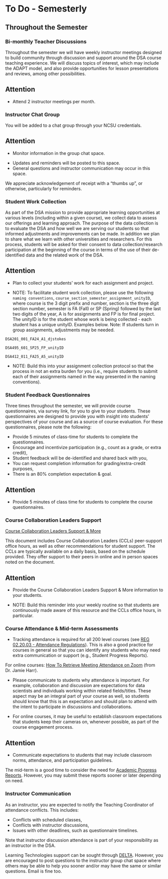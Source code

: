 # To Do - Semesterly

## Throughout the Semester

### Bi-monthly Teacher Discussions

Throughout the semester we will have weekly instructor meetings designed to build community through discussion and support around the DSA course teaching experience. We will discuss topics of interest, which may include the ADAPT model, and also provide opportunities for lesson presentations and reviews, among other possibilities. 

:::{.callout-note appearance="simple"}
## [Attention]{.NCSUred}
 - [Attend 2 instructor meetings per month.]{.NCSUred}
:::


### Instructor Chat Group

You will be added to a chat group through your NCSU credentials. 

:::{.callout-note appearance="simple"}
## [Attention]{.NCSUred}
 - [Monitor information in the group chat space.]{.NCSUred}
:::
 
 - Updates and reminders will be posted to this space.
 - General questions and instructor communication may occur in this space.

We appreciate acknowledgement of receipt with a "thumbs up", or otherwise, particularly for reminders.
 
### Student Work Collection

As part of the DSA mission to provide appropriate learning opportunities at various levels (including within a given course), we collect data to assess our offerings and learning approach. The purpose of the data collection is to evaluate the DSA and how well we are serving our students so that informed adjustments and improvements can be made. In addition we plan to share what we learn with other universities and researchers. For this process, students will be asked for their consent to data collection/research participation at the beginning of the course in terms of the use of their de-identified data and the related work of the DSA.

:::{.callout-note appearance="simple"}
## [Attention]{.NCSUred}
 - [Plan to collect your students' work for each assignment and project.]{.NCSUred}
:::

 - NOTE: To facilitate student work collection, please use the following `naming conventions`, `course_section_semester_assignment_unityID`, where course is the 3 digit prefix and number, section is the three digit section number, semester is FA (Fall) or SP (Spring) followed by the last two digits of the year, A is for assignments and FP is for final project. The unityID is for the student whose work is being collected - each student has a unique unityID. Examples below. Note: If students turn in group assignments, adjustments may be needed.
 
  `DSA201_001_FA24_A1_djstokes`
  
  `DSA495_601_SP25_FP_unityID`
  
  `DSA412_011_FA25_A5_unityID`

 - NOTE: Build this into your assignment collection protocol so that the process in not an extra burden for you (i.e., require students to submit each of their assignments named in the way presented in the naming conventions).
 
### Student Feedback Questionnaires

Three times throughout the semester, we will provide course questionnaires, via survey link, for you to give to your students. These questionnaires are designed to provide you with insight into students' perspectives of your course and as a source of course evaluation. For these questionnaires, please note the following:
 
 - Provide 5 minutes of class-time for students to complete the questionnaires.
 - Encourage and incentivize participation (e.g., count as a grade, or extra credit),
 - Student feedback will be de-identified and shared back with you,
 - You can request completion information for grading/extra-credit purposes,
 - There is an 80% completion expectation & goal.

:::{.callout-note appearance="simple"}
## [Attention]{.NCSUred}
 - [Provide 5 minutes of class time for students to complete the course questionnaires.]{.NCSUred}
:::

### Course Collaboration Leaders Support

[Course Collaboration Leaders Support & More](https://docs.google.com/document/d/1NcZ8ZncBXo6qcjaT3q-iSM9G4haufubMjYXbulVi_Zs/edit?usp=sharing)

This document includes Course Collaboration Leaders (CCLs) peer-support office hours, as well as other recommendations for student support. The CCLs are typically available on a daily basis, based on the schedule provided. They offer support to their peers in online and in person spaces noted on the document. 
 
:::{.callout-note appearance="simple"}
## [Attention]{.NCSUred}
 - [Provide the Course Collaboration Leaders Support & More information to your students.]{.NCSUred}
:::
 
 - NOTE: Build this reminder into your weekly routine so that students are continuously made aware of this resource and the CCLs office hours, in particular.
 
### Course Attendance & Mid-term Assessments

- Tracking attendance is required for all 200 level courses (see [REG 02.20.03 - Attendance Regulations](https://policies.ncsu.edu/regulation/reg-02-20-03-attendance-regulations/)). This is also a good practice for courses in general so that you can identify any students who may need extra communication or support (e.g., Student Progress Reports). 

For online courses: [How To Retrieve Meeting Attendance on Zoom](https://drive.google.com/file/d/19vuYwyGcMrrBjQVzWbaDph1aHUR7u2bu/view?usp=drive_link) (from Dr. Jamie Harr).
 
 - Please communicate to students why attendance is important. For example, collaboration and discussion are expectations for data scientists and individuals working within related fields/titles. These aspect may be an integral part of your course as well, so students should know that this is an expectation and should plan to attend with the intent to participate in discussions and collaborations.
 
 - For online courses, it may be useful to establish classroom expectations that students keep their cameras on, whenever possible, as part of the course engagement process.

:::{.callout-note appearance="simple"}
## [Attention]{.NCSUred}
 - [Communicate expectations to students that may include classroom norms, attendance, and participation guidelines.]{.NCSUred}
:::

The mid-term is a good time to consider the need for [Academic Progress Reports](https://dasa.ncsu.edu/faculty-resources/academic-progress-reporting/). However, you may submit these reports sooner or later depending on need.

### Instructor Communication

 As an instructor, you are expected to notify the Teaching Coordinator of attendance conflicts. This includes:
 
  - Conflicts with scheduled classes,
  - Conflicts with instructor discussions,
  - Issues with other deadlines, such as questionnaire timelines.

Note that instructor discussion attendance is part of your responsibility as an instructor in the DSA.

Learning Technologies support can be sought through [DELTA](https://delta.ncsu.edu/learntech-request/). However, you are encouraged to post questions to the instructor group chat space where others may be able to help you sooner and/or may have the same or similar questions. Email is fine too.
 

|
|
